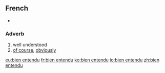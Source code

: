 ==French==
* {{audio|Fr-bien-entendu.ogg|Audio (Paris region, France)|lang=fr}}

===Adverb===
{{fr-adv|head=[[bien]] [[entendu]]}}

# well understood
# [[of course]], [[obviously]]

[[eu:bien entendu]]
[[fr:bien entendu]]
[[ko:bien entendu]]
[[io:bien entendu]]
[[zh:bien entendu]]
